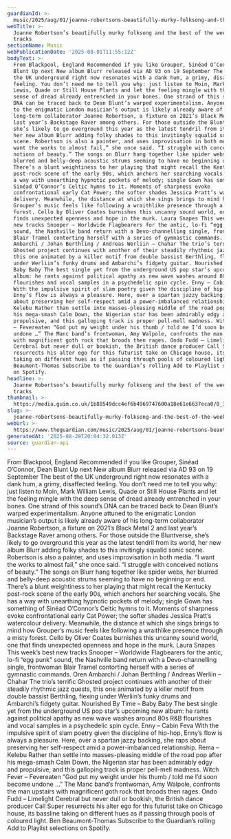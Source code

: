 ```yaml
---
guardianId: >-
  music/2025/aug/01/joanne-robertsons-beautifully-murky-folksong-and-the-best-of-the-weeks-new-tracks
webTitle: >-
  Joanne Robertson’s beautifully murky folksong and the best of the week’s new
  tracks
sectionName: Music
webPublicationDate: '2025-08-01T11:55:12Z'
bodyText: >-
  From Blackpool, England Recommended if you like Grouper, Sinéad O’Connor, Dean
  Blunt Up next New album Blurr released via AD 93 on 19 September The best of
  the UK underground right now resonates with a dank hum, a grimy, disaffected
  feeling. You don’t need me to tell you why: just listen to Moin, Mark William
  Lewis, Quade or Still House Plants and let the feeling mingle with the deep
  sense of dread already entrenched in your bones. One strand of this sound’s
  DNA can be traced back to Dean Blunt’s warped experimentalism. Anyone attuned
  to the enigmatic London musician’s output is likely already aware of his
  long-term collaborator Joanne Robertson, a fixture on 2021’s Black Metal 2 and
  last year’s Backstage Raver among others. For those outside the Bluntverse,
  she’s likely to go overground this year as the latest tendril from its world,
  her new album Blurr adding folky shades to this invitingly squalid sonic
  scene. Robertson is also a painter, and uses improvisation in both media. “I
  want the works to almost fail,” she once said. “I struggle with conceived
  notions of beauty.” The songs on Blurr hang together like spider webs, her
  blurred and belly-deep acoustic strums seeming to have no beginning or end.
  There’s a blunt weightiness to her playing that might recall the Kentucky
  post-rock scene of the early 90s, which anchors her searching vocals. She has
  a way with unearthing hypnotic pockets of melody; single Gown has something of
  Sinéad O’Connor’s Celtic hymns to it. Moments of sharpness evoke
  confrontational early Cat Power; the softer shades Jessica Pratt’s watercolour
  delivery. Meanwhile, the distance at which she sings brings to mind how
  Grouper’s music feels like following a wraithlike presence through a misty
  forest. Cello by Oliver Coates burnishes this uncanny sound world, one that
  finds unexpected openness and hope in the murk. Laura Snapes This week’s best
  new tracks Snooper – Worldwide Flagbearers for the antic, lo-fi “egg punk”
  sound, the Nashville band return with a Devo-channelling single, frontwoman
  Blair Tramel contorting herself with a series of gymnastic commands. Oren
  Ambarchi / Johan Berthling / Andreas Werliin – Chahar The trio’s terrific
  Ghosted project continues with another of their steadily rhythmic jazz quests,
  this one animated by a killer motif from double bassist Berthling, flexing
  under Werliin’s funky drums and Ambarchi’s fidgety guitar. Nourished By Time –
  Baby Baby The best single yet from the underground US pop star’s upcoming new
  album: he rants against political apathy as new wave washes around 80s R&amp;B
  flourishes and vocal samples in a psychedelic spin cycle. Enny – Cabin Feva
  With the impulsive spirit of slam poetry given the discipline of hip-hop,
  Enny’s flow is always a pleasure. Here, over a spartan jazzy backing, she raps
  about preserving her self-respect amid a power-imbalanced relationship. Rema –
  Kelebu Rather than settle into masses-pleasing middle of the road pop after
  his mega-smash Calm Down, the Nigerian star has been admirably edgy and
  propulsive, and this galloping track is proper pell-mell madness. Witch Fever
  – Fevereaten “God put my weight under his thumb / told me I’d soon become
  undone …” The Manc band’s frontwoman, Amy Walpole, confronts the man upstairs
  with magnificent goth rock that broods then rages. Ondo Fudd – Limelight
  Cerebral but never dull or bookish, the British dance producer Call Super
  resurrects his alter ego for this futurist take on Chicago house, its bassline
  taking on different hues as if passing through pools of coloured light. Ben
  Beaumont-Thomas Subscribe to the Guardian’s rolling Add to Playlist selections
  on Spotify.
headline: >-
  Joanne Robertson’s beautifully murky folksong and the best of the week’s new
  tracks
thumbnail: >-
  https://media.guim.co.uk/1b88549dcc4ef6b4969747600a18e61e6637eca0/0_38_1179_943/500.jpg
slug: >-
  joanne-robertsons-beautifully-murky-folksong-and-the-best-of-the-weeks-new-tracks
webUrl: >-
  https://www.theguardian.com/music/2025/aug/01/joanne-robertsons-beautifully-murky-folksong-and-the-best-of-the-weeks-new-tracks
generatedAt: '2025-08-28T20:04:32.013Z'
source: guardian-api
---
```

From Blackpool, England Recommended if you like Grouper, Sinéad O’Connor, Dean Blunt Up next New album Blurr released via AD 93 on 19 September The best of the UK underground right now resonates with a dank hum, a grimy, disaffected feeling. You don’t need me to tell you why: just listen to Moin, Mark William Lewis, Quade or Still House Plants and let the feeling mingle with the deep sense of dread already entrenched in your bones. One strand of this sound’s DNA can be traced back to Dean Blunt’s warped experimentalism. Anyone attuned to the enigmatic London musician’s output is likely already aware of his long-term collaborator Joanne Robertson, a fixture on 2021’s Black Metal 2 and last year’s Backstage Raver among others. For those outside the Bluntverse, she’s likely to go overground this year as the latest tendril from its world, her new album Blurr adding folky shades to this invitingly squalid sonic scene. Robertson is also a painter, and uses improvisation in both media. “I want the works to almost fail,” she once said. “I struggle with conceived notions of beauty.” The songs on Blurr hang together like spider webs, her blurred and belly-deep acoustic strums seeming to have no beginning or end. There’s a blunt weightiness to her playing that might recall the Kentucky post-rock scene of the early 90s, which anchors her searching vocals. She has a way with unearthing hypnotic pockets of melody; single Gown has something of Sinéad O’Connor’s Celtic hymns to it. Moments of sharpness evoke confrontational early Cat Power; the softer shades Jessica Pratt’s watercolour delivery. Meanwhile, the distance at which she sings brings to mind how Grouper’s music feels like following a wraithlike presence through a misty forest. Cello by Oliver Coates burnishes this uncanny sound world, one that finds unexpected openness and hope in the murk. Laura Snapes This week’s best new tracks Snooper – Worldwide Flagbearers for the antic, lo-fi “egg punk” sound, the Nashville band return with a Devo-channelling single, frontwoman Blair Tramel contorting herself with a series of gymnastic commands. Oren Ambarchi / Johan Berthling / Andreas Werliin – Chahar The trio’s terrific Ghosted project continues with another of their steadily rhythmic jazz quests, this one animated by a killer motif from double bassist Berthling, flexing under Werliin’s funky drums and Ambarchi’s fidgety guitar. Nourished By Time – Baby Baby The best single yet from the underground US pop star’s upcoming new album: he rants against political apathy as new wave washes around 80s R&amp;B flourishes and vocal samples in a psychedelic spin cycle. Enny – Cabin Feva With the impulsive spirit of slam poetry given the discipline of hip-hop, Enny’s flow is always a pleasure. Here, over a spartan jazzy backing, she raps about preserving her self-respect amid a power-imbalanced relationship. Rema – Kelebu Rather than settle into masses-pleasing middle of the road pop after his mega-smash Calm Down, the Nigerian star has been admirably edgy and propulsive, and this galloping track is proper pell-mell madness. Witch Fever – Fevereaten “God put my weight under his thumb / told me I’d soon become undone …” The Manc band’s frontwoman, Amy Walpole, confronts the man upstairs with magnificent goth rock that broods then rages. Ondo Fudd – Limelight Cerebral but never dull or bookish, the British dance producer Call Super resurrects his alter ego for this futurist take on Chicago house, its bassline taking on different hues as if passing through pools of coloured light. Ben Beaumont-Thomas Subscribe to the Guardian’s rolling Add to Playlist selections on Spotify.
